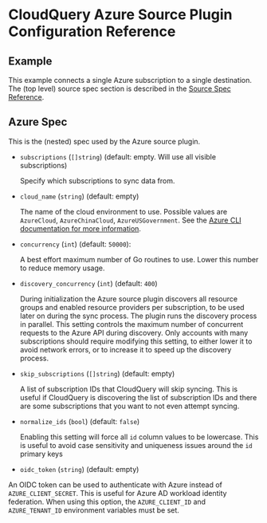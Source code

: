 # CloudQuery Azure Source Plugin Configuration Reference

## Example

This example connects a single Azure subscription to a single destination. The (top level) source spec section is described in the [Source Spec Reference](/docs/reference/source-spec).


<Configuration/>

## Azure Spec

This is the (nested) spec used by the Azure source plugin.

- `subscriptions` (`[]string`) (default: empty. Will use all visible subscriptions)

  Specify which subscriptions to sync data from.

- `cloud_name` (`string`) (default: empty)

  The name of the cloud environment to use. Possible values are `AzureCloud`, `AzureChinaCloud`, `AzureUSGovernment`.
  See the [Azure CLI documentation for more information](https://learn.microsoft.com/en-us/cli/azure/manage-clouds-azure-cli).

- `concurrency` (`int`) (default: `50000`):

  A best effort maximum number of Go routines to use. Lower this number to reduce memory usage.

- `discovery_concurrency` (`int`) (default: `400`)

  During initialization the Azure source plugin discovers all resource groups and enabled resource providers per subscription, to be used later on during the sync process.
  The plugin runs the discovery process in parallel. This setting controls the maximum number of concurrent requests to the Azure API during discovery.
  Only accounts with many subscriptions should require modifying this setting, to either lower it to avoid network errors, or to increase it to speed up the discovery process.

- `skip_subscriptions` (`[]string`) (default: empty)

  A list of subscription IDs that CloudQuery will skip syncing.
  This is useful if CloudQuery is discovering the list of subscription IDs and there are some subscriptions that you want to not even attempt syncing.

- `normalize_ids` (`bool`) (default: `false`)

  Enabling this setting will force all `id` column values to be lowercase. This is useful to avoid case sensitivity and uniqueness issues around the `id` primary keys

- `oidc_token` (`string`) (default: empty)

An OIDC token can be used to authenticate with Azure instead of `AZURE_CLIENT_SECRET`. This is useful for Azure AD workload identity federation. When using this option, the `AZURE_CLIENT_ID` and `AZURE_TENANT_ID` environment variables must be set.
